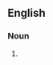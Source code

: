 {{also|acre-feet}}

==English==

===Noun===
{{head|en|noun form}}

# {{plural of|acre foot|lang=en}}
